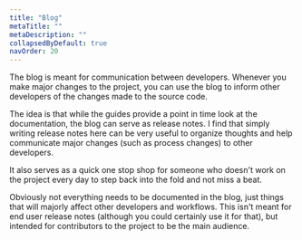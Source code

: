```yaml
---
title: "Blog"
metaTitle: ""
metaDescription: ""
collapsedByDefault: true
navOrder: 20
---
```


The blog is meant for communication between developers.  Whenever you make major changes to the project, you can use the blog to inform other developers
of the changes made to the source code.

The idea is that while the guides provide a point in time look at the documentation, the blog can serve as release notes.  I find that simply
writing release notes here can be very useful to organize thoughts and help communicate major changes (such as process changes) to other developers.

It also serves as a quick one stop shop for someone who doesn't work on the project every day to step back into the fold and not miss a beat.

Obviously not everything needs to be documented in the blog, just things that will majorly affect other developers and workflows.  This isn't
meant for end user release notes (although you could certainly use it for that), but intended for contributors to the project to be the main
audience.
